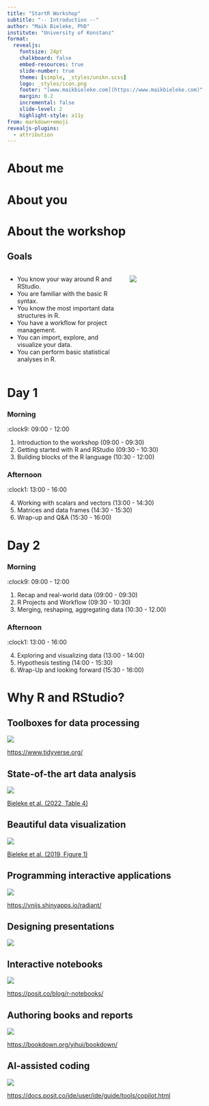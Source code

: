 ```yaml
---
title: "StartR Workshop"
subtitle: "-- Introduction --"
author: "Maik Bieleke, PhD"
institute: "University of Konstanz"
format: 
  revealjs:
    fontsize: 24pt
    chalkboard: false
    embed-resources: true
    slide-number: true
    theme: [simple, _styles/unikn.scss]
    logo: _styles/icon.png
    footer: "[www.maikbieleke.com](https://www.maikbieleke.com)"
    margin: 0.2
    incremental: false 
    slide-level: 2
    highlight-style: a11y
from: markdown+emoji
revealjs-plugins:
  - attribution
---
```


```{=html}
<style> td,th {font-size: 25px} </style>
```



# About me

<!-- ## Short bio -->

<!-- | When         | What                               |                                            | -->
<!-- |--------------|------------------------------------|--------------------------------------------| -->
<!-- | 2007 -- 2012 | Student                            | Psychology & Economics                     | -->
<!-- | 2012 -- 2015 | Ph.D. Student                      | Psychology                                 | -->
<!-- | 2015 -- 2018 | Research fellow                    | Psychology of motivation & Psychoeconomics | -->
<!-- | 2018 -- 2019 | Research associate                 | Empirical educational research             | -->
<!-- | 2019 -- 2021 | Senior researcher                  | Developmental and educational psychology   | -->
<!-- | 2021 -- now  | Senior researcher & Data scientist | Sport psychology                           | -->

<!-- : {tbl-colwidths="\[15, 36, 50\]"} -->



<!-- ## My interests -->

<!-- -   Self-control and boredom as predictors of human behavior -->
<!-- -   Physical and mental effort and performance -->
<!-- -   Individual differences in motivation and volitional processes -->
<!-- -   Causes, correlates, and consequences of emotions -->
<!-- -   Behavior change interventions -->

<!-- And of course: Data science and visualization in R! -->



# About you

<!-- -   What's your name? -->
<!-- -   What's your research? -->
<!-- -   Why do you want to learn R? -->






# About the workshop

## Goals
::: {.columns}
:::: {.column width="55%"}
- You know your way around R and RStudio.
- You are familiar with the basic R syntax.
- You know the most important data structures in R.
- You have a workflow for project management.
- You can import, explore, and visualize your data.
- You can perform basic statistical analyses in R.
::::
:::: {.column width="45%"}
![](figures/r-hate-love.jpg)
::::
:::


# Day 1

::: panel-tabset
### Morning

:clock9: 09:00 - 12:00

1.  Introduction to the workshop (09:00 - 09:30)
2.  Getting started with R and RStudio (09:30 - 10:30)
3.  Building blocks of the R language (10:30 - 12:00)

### Afternoon

:clock1: 13:00 - 16:00

4.  Working with scalars and vectors (13:00 - 14:30)
5.  Matrices and data frames (14:30 - 15:30)
6.  Wrap-up and Q&A (15:30 - 16:00)
:::

# Day 2

::: panel-tabset
### Morning

:clock9: 09:00 - 12:00

1.  Recap and real-world data (09:00 - 09:30)
2.  R Projects and Workflow (09:30 - 10:30)
3.  Merging, reshaping, aggregating data (10:30 - 12.00)

### Afternoon

:clock1: 13:00 - 16:00

4.  Exploring and visualizing data (13:00 - 14:00)
5.  Hypothesis testing (14:00 - 15:30)
6.  Wrap-Up and looking forward (15:30 - 16:00)
:::





# Why R and RStudio?

## Toolboxes for data processing
![](figures/whyR-processing.png)

::: footer
[https://www.tidyverse.org/](https://www.tidyverse.org/)
:::

## State-of-the art data analysis
![](figures/whyR-models.png)

::: footer
[Bieleke et al. (2022, Table 4)](https://royalsocietypublishing.org/doi/10.1098/rsos.211998)
:::

## Beautiful data visualization
![](figures/whyR-visualization.png)

::: footer
[Bieleke et al. (2019, Figure 1)](https://www.mdpi.com/2076-328X/9/9/93)
:::

## Programming interactive applications
![](figures/whyR-shiny.png)

::: footer
[https://vnijs.shinyapps.io/radiant/](https://vnijs.shinyapps.io/radiant/)
:::

## Designing presentations
![](figures/whyR-presentations.png)

## Interactive notebooks
![](figures/whyR-codebook.png)

::: footer
[https://posit.co/blog/r-notebooks/](https://posit.co/blog/r-notebooks/)
:::

## Authoring books and reports
![](figures/whyR-books.jpg)

::: footer
[https://bookdown.org/yihui/bookdown/](https://bookdown.org/yihui/bookdown/)
:::

## AI-assisted coding
![](figures/whyR-copilot.png)

::: footer
[https://docs.posit.co/ide/user/ide/guide/tools/copilot.html](https://docs.posit.co/ide/user/ide/guide/tools/copilot.html)
:::






